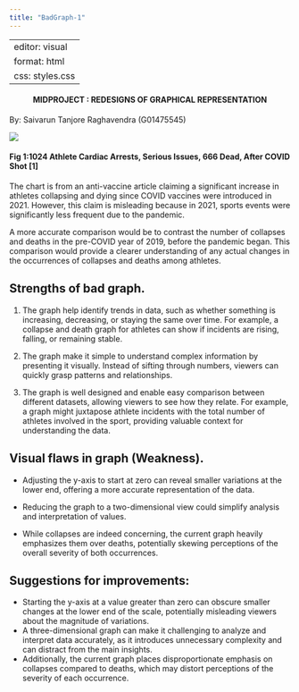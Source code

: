 ```yaml
---
title: "BadGraph-1"
---
```


---
editor: visual
format: html
css: styles.css
---

####             MIDPROJECT : REDESIGNS OF GRAPHICAL REPRESENTATION {style="text-align:center;"}

By: Saivarun Tanjore Raghavendra (G01475545)

![](images/athletics_dead-01.png)

#### Fig 1:1024 Athlete Cardiac Arrests, Serious Issues, 666 Dead, After COVID Shot \[1\]

The chart is from an anti-vaccine article claiming a significant increase in athletes collapsing and dying since COVID vaccines were introduced in 2021. However, this claim is misleading because in 2021, sports events were significantly less frequent due to the pandemic.

A more accurate comparison would be to contrast the number of collapses and deaths in the pre-COVID year of 2019, before the pandemic began. This comparison would provide a clearer understanding of any actual changes in the occurrences of collapses and deaths among athletes.

## Strengths of bad graph.

1.  The graph help identify trends in data, such as whether something is increasing, decreasing, or staying the same over time. For example, a collapse and death graph for athletes can show if incidents are rising, falling, or remaining stable.

2.  The graph make it simple to understand complex information by presenting it visually. Instead of sifting through numbers, viewers can quickly grasp patterns and relationships.

3.  The graph is well designed and enable easy comparison between different datasets, allowing viewers to see how they relate. For example, a graph might juxtapose athlete incidents with the total number of athletes involved in the sport, providing valuable context for understanding the data.

## Visual flaws in graph (Weakness).

-   Adjusting the y-axis to start at zero can reveal smaller variations at the lower end, offering a more accurate representation of the data.

-   Reducing the graph to a two-dimensional view could simplify analysis and interpretation of values.

-   While collapses are indeed concerning, the current graph heavily emphasizes them over deaths, potentially skewing perceptions of the overall severity of both occurrences.

## Suggestions for improvements:

-   Starting the y-axis at a value greater than zero can obscure smaller changes at the lower end of the scale, potentially misleading viewers about the magnitude of variations.
-   A three-dimensional graph can make it challenging to analyze and interpret data accurately, as it introduces unnecessary complexity and can distract from the main insights.
-   Additionally, the current graph places disproportionate emphasis on collapses compared to deaths, which may distort perceptions of the severity of each occurrence.
